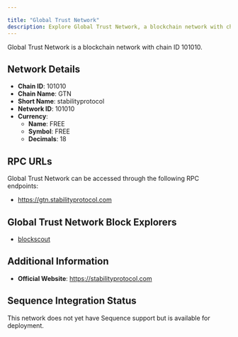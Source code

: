 ```yaml
---

title: "Global Trust Network"
description: Explore Global Trust Network, a blockchain network with chain ID 101010. Learn about its native currency, FREE, and how to interact with the network.
---
```




Global Trust Network is a blockchain network with chain ID 101010.

## Network Details

- **Chain ID**: 101010
- **Chain Name**: GTN
- **Short Name**: stabilityprotocol
- **Network ID**: 101010
- **Currency**: 
  - **Name**: FREE
  - **Symbol**: FREE
  - **Decimals**: 18

## RPC URLs

Global Trust Network can be accessed through the following RPC endpoints:

- https://gtn.stabilityprotocol.com

## Global Trust Network Block Explorers

- [blockscout](https://stability.blockscout.com)

## Additional Information

- **Official Website**: https://stabilityprotocol.com

## Sequence Integration Status

This network does not yet have Sequence support but is available for deployment.
